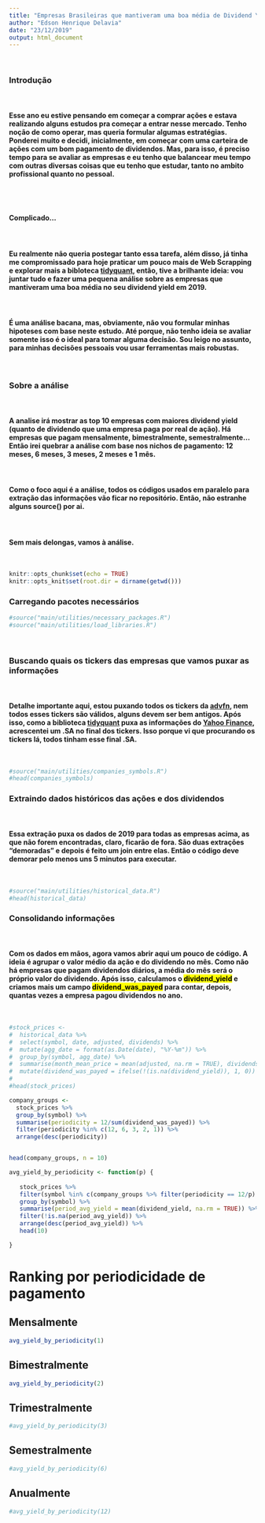 ```yaml
---
title: "Empresas Brasileiras que mantiveram uma boa média de Dividend Yield em 2019"
author: "Edson Henrique Delavia"
date: "23/12/2019"
output: html_document
---
```


\  
\  

### **Introdução**
\  
\  

#### Esse ano eu estive pensando em começar a comprar ações e estava realizando alguns estudos pra começar a entrar nesse mercado. Tenho noção de como operar, mas queria formular algumas estratégias. Ponderei muito e decidi, inicialmente, em começar com uma carteira de ações com um bom pagamento de dividendos. Mas, para isso, é preciso tempo para se avaliar as empresas e eu tenho que balancear meu tempo com outras diversas coisas que eu tenho que estudar, tanto no ambito profissional quanto no pessoal.
\  
\    
\  

#### Complicado...
\  
\  
\   

#### Eu realmente não queria postegar tanto essa tarefa, além disso, já tinha me compromissado para hoje praticar um pouco mais de Web Scrapping e explorar mais a bibloteca [tidyquant](https://business-science.github.io/tidyquant/), então, tive a brilhante ideia: vou juntar tudo e fazer uma pequena análise sobre as empresas que mantiveram uma boa média no seu dividend yield em 2019.
\  
\  

#### É uma análise bacana, mas, obviamente, não vou formular minhas hipoteses com base neste estudo. Até porque, não tenho ideia se avaliar somente isso é o ideal para tomar alguma decisão. Sou leigo no assunto, para minhas decisões pessoais vou usar ferramentas mais robustas.
\  
\  

### **Sobre a análise**
\  
\ 

#### A analise irá mostrar as top 10 empresas com maiores dividend yield (quanto de dividendo que uma empresa paga por real de ação). Há empresas que pagam mensalmente, bimestralmente, semestralmente... Então irei quebrar a análise com base nos nichos de pagamento: 12 meses, 6 meses, 3 meses, 2 meses e 1 mês.
\  
\

#### Como o foco aqui é a análise, todos os códigos usados em paralelo para extração das informações vão ficar no repositório. Então, não estranhe alguns **source()** por ai.
\  
\  

#### Sem mais delongas, vamos à análise.
\  
\  

```r
knitr::opts_chunk$set(echo = TRUE)
knitr::opts_knit$set(root.dir = dirname(getwd()))
```

### **Carregando pacotes necessários**
```r
#source("main/utilities/necessary_packages.R")
#source("main/utilities/load_libraries.R")
```
\  
\  

### **Buscando quais os tickers das empresas que vamos puxar as informações**
\  

#### Detalhe importante aqui, estou puxando todos os tickers da [advfn](https://br.advfn.com/), nem todos esses tickers são válidos, alguns devem ser bem antigos. Após isso, como a biblioteca [tidyquant](https://business-science.github.io/tidyquant/) puxa as informações do [Yahoo Finance](https://br.financas.yahoo.com/), acrescentei um **.SA** no final dos tickers. Isso porque vi que procurando os tickers lá, todos tinham esse final **.SA**.
\  

```r
#source("main/utilities/companies_symbols.R")
#head(companies_symbols)
```

### **Extraindo dados históricos das ações e dos dividendos**
\  

#### Essa extração puxa os dados de 2019 para todas as empresas acima, as que não forem encontradas, claro, ficarão de fora. São duas extrações "demoradas" e depois é feito um join entre elas. Então o código deve demorar pelo menos uns 5 minutos para executar.
\  

```r
#source("main/utilities/historical_data.R")
#head(historical_data)
```

### **Consolidando informações**
\

#### Com os dados em mãos, agora vamos abrir aqui um pouco de código. A ideia é agrupar o valor médio da ação e do dividendo no mês. Como não há empresas que pagam dividendos diários, a média do mês será o próprio valor do dividendo. Após isso, calculamos o <mark>dividend_yield</mark> e criamos mais um campo <mark>dividend_was_payed</mark> para contar, depois, quantas vezes a empresa pagou dividendos no ano.
\  

```r

#stock_prices <-
#  historical_data %>%
#  select(symbol, date, adjusted, dividends) %>%
#  mutate(agg_date = format(as.Date(date), "%Y-%m")) %>%
#  group_by(symbol, agg_date) %>%
#  summarise(month_mean_price = mean(adjusted, na.rm = TRUE), dividends = mean(dividends, na.rm = TRUE), dividend_yield = dividends/month_mean_price) %>%
#  mutate(dividend_was_payed = ifelse(!(is.na(dividend_yield)), 1, 0))
#
#head(stock_prices)
```


```r
company_groups <- 
  stock_prices %>% 
  group_by(symbol) %>%
  summarise(periodicity = 12/sum(dividend_was_payed)) %>%
  filter(periodicity %in% c(12, 6, 3, 2, 1)) %>%
  arrange(desc(periodicity))


head(company_groups, n = 10)

```

```r
avg_yield_by_periodicity <- function(p) {
  
   stock_prices %>%
   filter(symbol %in% c(company_groups %>% filter(periodicity == 12/p) %>% select(symbol) %>% distinct())$symbol ) %>%
   group_by(symbol) %>%
   summarise(period_avg_yield = mean(dividend_yield, na.rm = TRUE)) %>%
   filter(!is.na(period_avg_yield)) %>%
   arrange(desc(period_avg_yield)) %>% 
   head(10)

}
```



# Ranking por periodicidade de pagamento {.tabset .tabset-fade .tabset-pills} 

## Mensalmente

```r
avg_yield_by_periodicity(1)
```

## Bimestralmente

```r
avg_yield_by_periodicity(2)
```


## Trimestralmente

```r
#avg_yield_by_periodicity(3)
```


## Semestralmente

```r
#avg_yield_by_periodicity(6)
```


## Anualmente

```r
#avg_yield_by_periodicity(12)
```

